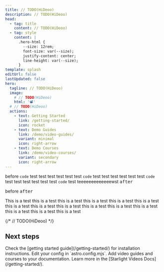 ```yaml
---
title: // TODO(HiDeoo)
description: // TODO(HiDeoo)
head:
  - tag: title
    content: // TODO(HiDeoo)
  - tag: style
    content: |
      .hero-html {
        --size: 12rem;
        font-size: var(--size);
        justify-content: center;
        line-height: var(--size);
      }
template: splash
editUrl: false
lastUpdated: false
hero:
  tagline: // TODO(HiDeoo)
  image:
    # // TODO(HiDeoo)
    html: '📽️'
  # // TODO(HiDeoo)
  actions:
    - text: Getting Started
      link: /getting-started/
      icon: rocket
    - text: Demo Guides
      link: /demo/video-guides/
      variant: minimal
      icon: right-arrow
    - text: Demo Courses
      link: /demo/video-courses/
      variant: secondary
      icon: right-arrow
---
```



before `code` test test test test test test `code` test test test test test test `code` test test test test test test `code` test teeeeeeeeeeeeewst <Kbd windows="Ctrl+a" mac="Ctrl+k Ctrl+Shift+a" linux="a" /> after

before <Kbd windows="Ctrl+a" mac="Ctrl+k Ctrl+Shift+a" linux="a" /> after

<KbdPicker />

This is a <KbdPicker /> test this is a test this is a test this is a test this is a test this is a test this is a test this is a test this is a test this is a test this is a test this is a test this is a test this is a test this is a test

{/* // TODO(HiDeoo) */}


## Next steps

<CardGrid stagger>
  <Card title="Install the plugin" icon="puzzle">
    Check the [getting started guide](/getting-started/) for installation instructions.
  </Card>
  <Card title="Configure the plugin" icon="setting">
    Edit your config in `astro.config.mjs`.
  </Card>
  <Card title="Publish video content" icon="seti:video">
    Add video guides and courses to your documentation.
  </Card>
  <Card title="Read the docs" icon="open-book">
    Learn more in the [Starlight Videos Docs](/getting-started/).
  </Card>
</CardGrid>
